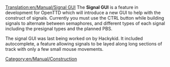 [[Translation:en/Manual/Signal GUI]]
{{en/Warning|This feature is in the [[en/Archive/Community/Mini Integrated Nightly]] only.}}
The '''Signal GUI''' is a feature in development for OpenTTD which will introduce a new GUI to help with the construct of signals. Currently you must use the CTRL button while building signals to alternate between semaphores, and different types of each signal including the presignal types and the planned PBS. 

The signal GUI was last being worked on by Hackykid. It included autocomplete, a feature allowing signals to be layed along long sections of track with only a few small mouse movements.

[[Category:en/Manual/Construction]]